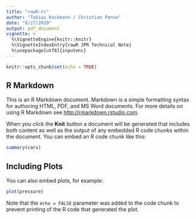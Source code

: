 ```yaml
---
title: "rawR-tr"
author: "Tobias Kockmann / Christian Panse"
date: "8/27/2020"
output: pdf_document
vignette: >
  %\VignetteEngine{knitr::knitr}
  %\VignetteIndexEntry{rawR JPR Technical Note}
  %\usepackage[utf8]{inputenc}
---
```



```r
knitr::opts_chunk$set(echo = TRUE)
```

## R Markdown

This is an R Markdown document. Markdown is a simple formatting syntax for authoring HTML, PDF, and MS Word documents. For more details on using R Markdown see <http://rmarkdown.rstudio.com>.

When you click the **Knit** button a document will be generated that includes both content as well as the output of any embedded R code chunks within the document. You can embed an R code chunk like this:

```r
summary(cars)
```

## Including Plots

You can also embed plots, for example:

```r
plot(pressure)
```

Note that the `echo = FALSE` parameter was added to the code chunk to prevent printing of the R code that generated the plot.
